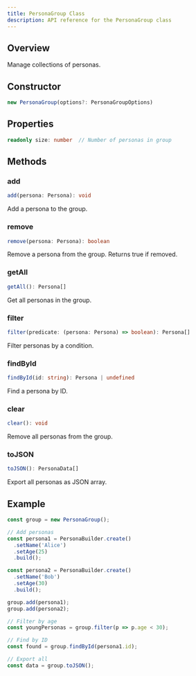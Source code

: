 ```yaml
---
title: PersonaGroup Class
description: API reference for the PersonaGroup class
---
```


## Overview

Manage collections of personas.

## Constructor

```typescript
new PersonaGroup(options?: PersonaGroupOptions)
```

## Properties

```typescript
readonly size: number  // Number of personas in group
```

## Methods

### add

```typescript
add(persona: Persona): void
```

Add a persona to the group.

### remove

```typescript
remove(persona: Persona): boolean
```

Remove a persona from the group. Returns true if removed.

### getAll

```typescript
getAll(): Persona[]
```

Get all personas in the group.

### filter

```typescript
filter(predicate: (persona: Persona) => boolean): Persona[]
```

Filter personas by a condition.

### findById

```typescript
findById(id: string): Persona | undefined
```

Find a persona by ID.

### clear

```typescript
clear(): void
```

Remove all personas from the group.

### toJSON

```typescript
toJSON(): PersonaData[]
```

Export all personas as JSON array.

## Example

```typescript
const group = new PersonaGroup();

// Add personas
const persona1 = PersonaBuilder.create()
  .setName('Alice')
  .setAge(25)
  .build();

const persona2 = PersonaBuilder.create()
  .setName('Bob')
  .setAge(30)
  .build();

group.add(persona1);
group.add(persona2);

// Filter by age
const youngPersonas = group.filter(p => p.age < 30);

// Find by ID
const found = group.findById(persona1.id);

// Export all
const data = group.toJSON();
```